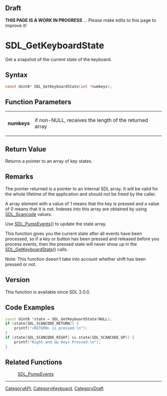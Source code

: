 
== Draft ==

'''THIS PAGE IS A WORK IN PROGRESS''' ... Please make edits to this page to improve it!
= SDL_GetKeyboardState =

Get a snapshot of the current state of the keyboard.

== Syntax ==

<syntaxhighlight lang='c'>
const Uint8* SDL_GetKeyboardState(int *numkeys);
</syntaxhighlight>

== Function Parameters ==

{|
|'''numkeys'''
|if non-NULL, receives the length of the returned array
|}

== Return Value ==

Returns a pointer to an array of key states.

== Remarks ==

The pointer returned is a pointer to an internal SDL array. It will be
valid for the whole lifetime of the application and should not be freed by
the caller.

A array element with a value of 1 means that the key is pressed and a value
of 0 means that it is not. Indexes into this array are obtained by using
[[SDL_Scancode]] values.

Use [[SDL_PumpEvents]]() to update the state array.

This function gives you the current state after all events have been
processed, so if a key or button has been pressed and released before you
process events, then the pressed state will never show up in the
[[SDL_GetKeyboardState]]() calls.

Note: This function doesn't take into account whether shift has been
pressed or not.

== Version ==

This function is available since SDL 2.0.0.

== Code Examples ==

<syntaxhighlight lang='c++'>
const Uint8 *state = SDL_GetKeyboardState(NULL);
if (state[SDL_SCANCODE_RETURN]) {
    printf("<RETURN> is pressed.\n");
}
if (state[SDL_SCANCODE_RIGHT] && state[SDL_SCANCODE_UP]) {
    printf("Right and Up Keys Pressed.\n");
}
</syntaxhighlight>

== Related Functions ==

:[[SDL_PumpEvents]]

----
[[CategoryAPI]], [[CategoryKeyboard]], [[CategoryDraft]]


